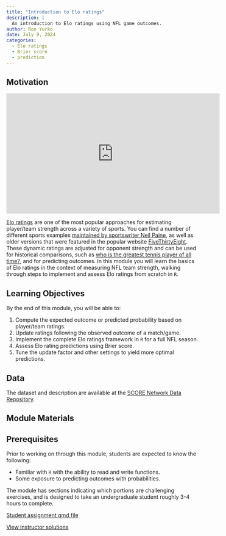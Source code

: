 ```yaml
---
title: "Introduction to Elo ratings"
description: |
  An introduction to Elo ratings using NFL game outcomes.
author: Ron Yurko
date: July 9, 2024
categories:
  - Elo ratings
  - Brier score
  - prediction
---
```


## Motivation

<iframe width="560" height="315" src="https://www.youtube.com/embed/NwaEKxinKKM?si=NTT9J6bJfjGqq0oN" title="YouTube video player" frameborder="0" allow="accelerometer; autoplay; clipboard-write; encrypted-media; gyroscope; picture-in-picture; web-share" referrerpolicy="strict-origin-when-cross-origin" allowfullscreen></iframe>

[Elo ratings](https://en.wikipedia.org/wiki/Elo_rating_system) are one of the most popular approaches for estimating player/team strength across a variety of sports. You can find a number of different sports examples [maintained by sportswriter Neil Paine](https://neilpaine.substack.com/t/elo-ratings), as well as older versions that were featured in the popular website [FiveThirtyEight](https://fivethirtyeight.com/features/the-best-mlb-teams-of-all-time-according-to-elo/). These dynamic ratings are adjusted for opponent strength and can be used for historical comparisons, such as [who is the greatest tennis player of all time?](https://tennisabstract.com/reports/wta_elo_ratings.html), and for predicting outcomes. In this module you will learn the basics of Elo ratings in the context of measuring NFL team strength, walking through steps to implement and assess Elo ratings from scratch in `R`.

## Learning Objectives

By the end of this module, you will be able to:

1. Compute the expected outcome or predicted probability based on player/team ratings.
2. Update ratings following the observed outcome of a match/game.
3. Implement the complete Elo ratings framework in `R` for a full NFL season.
4. Assess Elo rating predictions using Brier score.
5. Tune the update factor and other settings to yield more optimal predictions.

## Data

The dataset and description are available at the [SCORE Network Data Repository](https://data.scorenetwork.org/football/nfl-game-outcomes.html).

## Module Materials

::: {.callout-warning}
## Prerequisites

Prior to working on through this module, students are expected to know the following:

* Familiar with `R` with the ability to read and write functions.
* Some exposure to predicting outcomes with probabilities.

The module has sections indicating which portions are challenging exercises, and is designed to take an undergraduate student roughly 3-4 hours to complete.

:::

[Student assignment qmd file](../module_resources/nfl-elo-ratings/_intro_elo_ratings.qmd)

[View instructor solutions](../module_resources/nfl-elo-ratings/intro_elo_ratings_SOLUTIONS.qmd)

